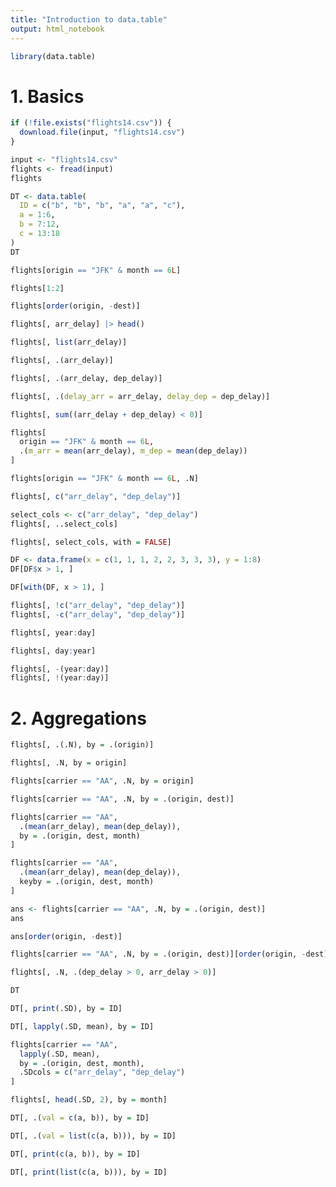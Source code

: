 ```yaml
---
title: "Introduction to data.table"
output: html_notebook
---
```


```r
library(data.table)
```

# 1. Basics

```r
if (!file.exists("flights14.csv")) {
  download.file(input, "flights14.csv")
}

input <- "flights14.csv"
flights <- fread(input)
flights
```

```r
DT <- data.table(
  ID = c("b", "b", "b", "a", "a", "c"),
  a = 1:6,
  b = 7:12,
  c = 13:18
)
DT
```

```r
flights[origin == "JFK" & month == 6L]
```

```r
flights[1:2]
```

```r
flights[order(origin, -dest)]
```

```r
flights[, arr_delay] |> head()
```

```r
flights[, list(arr_delay)]
```

```r
flights[, .(arr_delay)]
```

```r
flights[, .(arr_delay, dep_delay)]
```

```r
flights[, .(delay_arr = arr_delay, delay_dep = dep_delay)]
```

```r
flights[, sum((arr_delay + dep_delay) < 0)]
```

```r
flights[
  origin == "JFK" & month == 6L,
  .(m_arr = mean(arr_delay), m_dep = mean(dep_delay))
]
```

```r
flights[origin == "JFK" & month == 6L, .N]
```

```r
flights[, c("arr_delay", "dep_delay")]
```

```r
select_cols <- c("arr_delay", "dep_delay")
flights[, ..select_cols]
```

```r
flights[, select_cols, with = FALSE]
```

```r
DF <- data.frame(x = c(1, 1, 1, 2, 2, 3, 3, 3), y = 1:8)
DF[DF$x > 1, ]
```

```r
DF[with(DF, x > 1), ]
```

```r
flights[, !c("arr_delay", "dep_delay")]
flights[, -c("arr_delay", "dep_delay")]
```

```r
flights[, year:day]
```

```r
flights[, day:year]
```

```r
flights[, -(year:day)]
flights[, !(year:day)]
```

# 2. Aggregations

```r
flights[, .(.N), by = .(origin)]
```

```r
flights[, .N, by = origin]
```

```r
flights[carrier == "AA", .N, by = origin]
```

```r
flights[carrier == "AA", .N, by = .(origin, dest)]
```

```r
flights[carrier == "AA",
  .(mean(arr_delay), mean(dep_delay)),
  by = .(origin, dest, month)
]
```

```r
flights[carrier == "AA",
  .(mean(arr_delay), mean(dep_delay)),
  keyby = .(origin, dest, month)
]
```

```r
ans <- flights[carrier == "AA", .N, by = .(origin, dest)]
ans
```

```r
ans[order(origin, -dest)]
```

```r
flights[carrier == "AA", .N, by = .(origin, dest)][order(origin, -dest)]
```

```r
flights[, .N, .(dep_delay > 0, arr_delay > 0)]
```

```r
DT
```

```r
DT[, print(.SD), by = ID]
```

```r
DT[, lapply(.SD, mean), by = ID]
```

```r
flights[carrier == "AA",
  lapply(.SD, mean),
  by = .(origin, dest, month),
  .SDcols = c("arr_delay", "dep_delay")
]
```

```r
flights[, head(.SD, 2), by = month]
```

```r
DT[, .(val = c(a, b)), by = ID]
```

```r
DT[, .(val = list(c(a, b))), by = ID]
```

```r
DT[, print(c(a, b)), by = ID]
```

```r
DT[, print(list(c(a, b))), by = ID]
```
